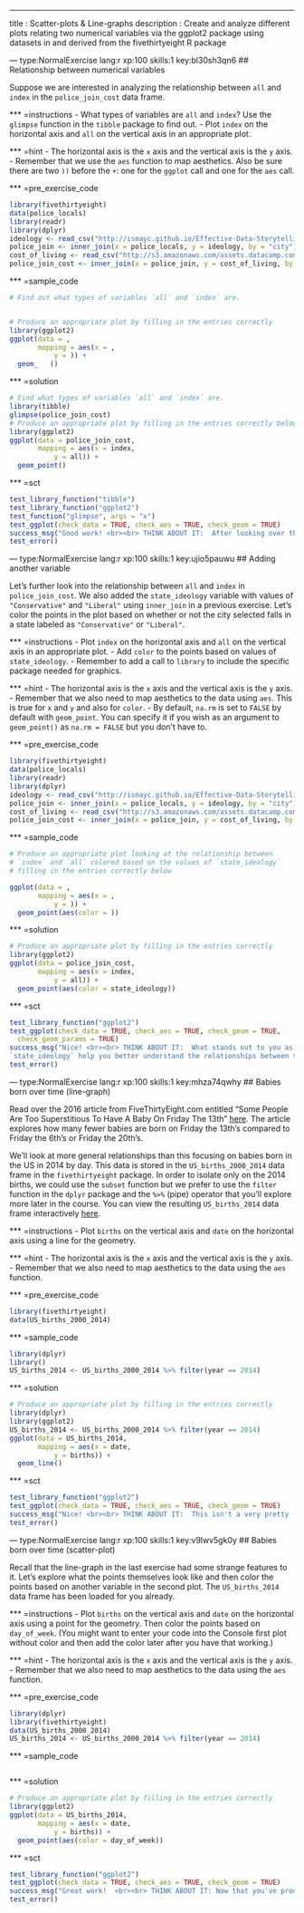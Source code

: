 ---
title       : Scatter-plots & Line-graphs
description : Create and analyze different plots relating two numerical variables via the ggplot2 package using datasets in and derived from the fivethirtyeight R package

--- type:NormalExercise lang:r xp:100 skills:1 key:bl30sh3qn6
## Relationship between numerical variables

Suppose we are interested in analyzing the relationship between `all` and `index` in the
`police_join_cost` data frame.

*** =instructions
- What types of variables are `all` and `index`?  Use the `glimpse` function in the `tibble` package to find out.
- Plot `index` on the horizontal axis and `all` on the vertical axis in an appropriate plot.

*** =hint
- The horizontal axis is the `x` axis and the vertical axis is the `y` axis.
- Remember that we use the `aes` function to map aesthetics.  Also be sure there are two `))` before the `+`:  one for the `ggplot` call and one for the `aes` call.

*** =pre_exercise_code
```r
library(fivethirtyeight)
data(police_locals)
library(readr)
library(dplyr)
ideology <- read_csv("http://ismayc.github.io/Effective-Data-Storytelling-using-the-tidyverse/datasets/ideology.csv")
police_join <- inner_join(x = police_locals, y = ideology, by = "city")
cost_of_living <- read_csv("http://s3.amazonaws.com/assets.datacamp.com/production/course_3085/datasets/cost_of_living.csv")
police_join_cost <- inner_join(x = police_join, y = cost_of_living, by = "state")
```

*** =sample_code
```r
# Find out what types of variables `all` and `index` are.


# Produce an appropriate plot by filling in the entries correctly
library(ggplot2)
ggplot(data = ,
       mapping = aes(x = ,
           y = )) +
  geom_   ()
```

*** =solution
```r
# Find what types of variables `all` and `index` are.
library(tibble)
glimpse(police_join_cost)
# Produce an appropriate plot by filling in the entries correctly below
library(ggplot2)
ggplot(data = police_join_cost,
       mapping = aes(x = index,
           y = all)) +
  geom_point()
```

*** =sct
```r
test_library_function("tibble")
test_library_function("ggplot2")
test_function("glimpse", args = "x")
test_ggplot(check_data = TRUE, check_aes = TRUE, check_geom = TRUE)
success_msg("Good work! <br><br> THINK ABOUT IT:  After looking over the plot, is it the type of relationship you expected (negative, positive, not much at all, etc.)?")
test_error()
```


--- type:NormalExercise lang:r xp:100 skills:1 key:ujio5pauwu
## Adding another variable

Let's further look into the relationship between `all` and `index` in
`police_join_cost`.  We also added the `state_ideology` variable with values of `"Conservative"` and `"Liberal"` using `inner_join` in a previous exercise.  Let's color
the points in the plot based on whether or not the city selected falls in a state labeled as `"Conservative"` or `"Liberal"`.

*** =instructions
- Plot `index` on the horizontal axis and `all` on the vertical axis in an appropriate plot.
- Add `color` to the points based on values of `state_ideology`.
- Remember to add a call to `library` to include the specific package needed for graphics.

*** =hint
- The horizontal axis is the `x` axis and the vertical axis is the `y` axis.
- Remember that we also need to map aesthetics to the data using `aes`.  This is true for `x` and `y` and also for `color`.
- By default, `na.rm` is set to `FALSE` by default with `geom_point`.  You can specify it if you wish as an argument to `geom_point()` as `na.rm = FALSE` but you don't have to.

*** =pre_exercise_code
```r
library(fivethirtyeight)
data(police_locals)
library(readr)
library(dplyr)
ideology <- read_csv("http://ismayc.github.io/Effective-Data-Storytelling-using-the-tidyverse/datasets/ideology.csv")
police_join <- inner_join(x = police_locals, y = ideology, by = "city")
cost_of_living <- read_csv("http://s3.amazonaws.com/assets.datacamp.com/production/course_3085/datasets/cost_of_living.csv")
police_join_cost <- inner_join(x = police_join, y = cost_of_living, by = "state")
```

*** =sample_code
```r
# Produce an appropriate plot looking at the relationship between
# `index` and `all` colored based on the values of `state_ideology`
# filling in the entries correctly below

ggplot(data = ,
       mapping = aes(x = ,
           y = )) +
  geom_point(aes(color = ))
```

*** =solution
```r
# Produce an appropriate plot by filling in the entries correctly
library(ggplot2)
ggplot(data = police_join_cost,
       mapping = aes(x = index,
           y = all)) +
  geom_point(aes(color = state_ideology))
```

*** =sct
```r
test_library_function("ggplot2")
test_ggplot(check_data = TRUE, check_aes = TRUE, check_geom = TRUE, 
  check_geom_params = TRUE)
success_msg("Nice! <br><br> THINK ABOUT IT:  What stands out to you as you look over this plot?  How does adding the
`state_ideology` help you better understand the relationships between the variables?")
test_error()
```

--- type:NormalExercise lang:r xp:100 skills:1 key:mhza74qwhy
## Babies born over time (line-graph)

Read over the 2016 article from FiveThirtyEight.com entitled "Some People Are Too Superstitious To Have A Baby On Friday The 13th" [here](https://fivethirtyeight.com/features/some-people-are-too-superstitious-to-have-a-baby-on-friday-the-13th/).  The article explores how many fewer babies are born on Friday the 13th's compared to Friday the 6th's or Friday the 20th's.  

We'll look at more general relationships than this focusing on babies born in the US in 2014 by day. This data is stored
in the `US_births_2000_2014` data frame in the `fivethirtyeight` package.  In order to isolate only
on the 2014 births, we could use the `subset` function but we prefer to use the `filter` function in the `dplyr` package and the `%>%` (pipe) operator that you'll explore more later in the course.  You can view the resulting `US_births_2014` data frame interactively [here](https://ismayc.github.io/Effective-Data-Storytelling-using-the-tidyverse/US_births_2014.html).

*** =instructions
- Plot `births` on the vertical axis and `date` on the horizontal axis using a line for the geometry.

*** =hint
- The horizontal axis is the `x` axis and the vertical axis is the `y` axis.
- Remember that we also need to map aesthetics to the data using the `aes` function.

*** =pre_exercise_code
```r
library(fivethirtyeight)
data(US_births_2000_2014)
```

*** =sample_code
```r
library(dplyr)
library()
US_births_2014 <- US_births_2000_2014 %>% filter(year == 2014)

```

*** =solution
```r
# Produce an appropriate plot by filling in the entries correctly
library(dplyr)
library(ggplot2)
US_births_2014 <- US_births_2000_2014 %>% filter(year == 2014)
ggplot(data = US_births_2014,
       mapping = aes(x = date,
           y = births)) +
  geom_line()
```

*** =sct
```r
test_library_function("ggplot2")
test_ggplot(check_data = TRUE, check_aes = TRUE, check_geom = TRUE)
success_msg("Nice! <br><br> THINK ABOUT IT:  This isn't a very pretty (or useful) plot to look at. Why is there so much 'up-and-down' in the plot?  Additionally, what makes this plot hard to understand?")
test_error()
```

--- type:NormalExercise lang:r xp:100 skills:1 key:v9lwv5gk0y
## Babies born over time (scatter-plot)

Recall that the line-graph in the last exercise had some strange features to it.  Let's explore what the points themselves look like and then color the points based on another variable in the second plot.  The `US_births_2014` data frame has been loaded for you already.

*** =instructions
- Plot `births` on the vertical axis and `date` on the horizontal axis using a point for the geometry.  Then color the points based on `day_of_week`.  (You might want to enter your code into the Console first plot without color and then add the color later after you have that working.)

*** =hint
- The horizontal axis is the `x` axis and the vertical axis is the `y` axis.
- Remember that we also need to map aesthetics to the data using the `aes` function.

*** =pre_exercise_code
```r
library(dplyr)
library(fivethirtyeight)
data(US_births_2000_2014)
US_births_2014 <- US_births_2000_2014 %>% filter(year == 2014)
```

*** =sample_code
```r


```

*** =solution
```r
# Produce an appropriate plot by filling in the entries correctly
library(ggplot2)
ggplot(data = US_births_2014,
       mapping = aes(x = date,
           y = births)) +
  geom_point(aes(color = day_of_week))  
```

*** =sct
```r
test_library_function("ggplot2")
test_ggplot(check_data = TRUE, check_aes = TRUE, check_geom = TRUE)
success_msg("Great work!  <br><br> THINK ABOUT IT: Now that you've produced this scatter-plot, why were the lines going up and down across the plot? <br><br> How does this coloring help to understand the distribution of births across the year?  Can you identify the points that don't follow the patterns and what days they correspond to?")  
test_error()
```
